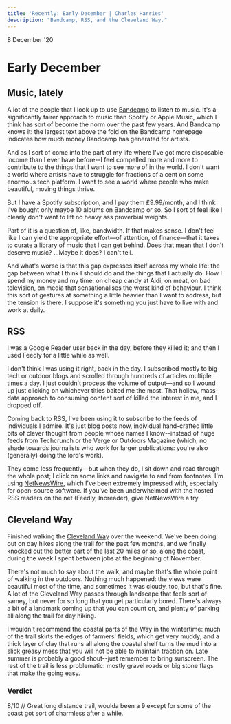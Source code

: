```yaml
---
title: 'Recently: Early December | Charles Harries'
description: "Bandcamp, RSS, and the Cleveland Way."
---
```



<Date>
  8 December '20
</Date>

# Early December

## Music, lately
A lot of the people that I look up to use [Bandcamp](https://bandcamp.com/) to listen to music. It's a significantly fairer approach to music than Spotify or Apple Music, which I think has sort of become the norm over the past few years. And Bandcamp knows it: the largest text above the fold on the Bandcamp homepage indicates how much money Bandcamp has generated for artists.

And as I sort of come into the part of my life where I've got more disposable income than I ever have before--I feel compelled more and more to contribute to the things that I want to see more of in the world. I don't want a world where artists have to struggle for fractions of a cent on some enormous tech platform. I want to see a world where people who make beautiful, moving things thrive.

But I have a Spotify subscription, and I pay them £9.99/month, and I think I've bought only maybe 10 albums on Bandcamp or so. So I sort of feel like I clearly don't want to lift no heavy ass proverbial weights.

Part of it is a question of, like, bandwidth. If that makes sense. I don't feel like I can yield the appropriate effort—of attention, of finance—that it takes to curate a library of music that I can get behind. Does that mean that I don't deserve music? …Maybe it does? I can't tell.

And what's worse is that this gap expresses itself across my whole life: the gap between what I think I should do and the things that I actually do. How I spend my money and my time: on cheap candy at Aldi, on meat, on bad television, on media that sensationalises the worst kind of behaviour. I think this sort of gestures at something a little heavier than I want to address, but the tension is there. I suppose it's something you just have to live with and work at daily.

## RSS
I was a Google Reader user back in the day, before they killed it; and then I used Feedly for a little while as well.

I don't think I was using it right, back in the day. I subscribed mostly to big tech or outdoor blogs and scrolled through hundreds of articles multiple times a day. I just couldn't process the volume of output—and so I wound up just clicking on whichever titles baited me the most. That hollow, mass-data approach to consuming content sort of killed the interest in me, and I dropped off.

Coming back to RSS, I've been using it to subscribe to the feeds of individuals I admire. It's just blog posts now, individual hand-crafted little bits of clever thought from people whose names I know--instead of huge feeds from Techcrunch or the Verge or Outdoors Magazine (which, no shade towards journalists who work for larger publications: you're also (generally) doing the lord's work).

They come less frequently—but when they do, I sit down and read through the whole post; I click on some links and navigate to and from footnotes. I'm using [NetNewsWire](https://ranchero.com/netnewswire//), which I've been extremely impressed with, especially for open-source software. If you've been underwhelmed with the hosted RSS readers on the net (Feedly, Inoreader), give NetNewsWire a try.

## Cleveland Way
Finished walking the [Cleveland Way](https://www.nationaltrail.co.uk/en_GB/trails/cleveland-way/) over the weekend. We've been doing out on day hikes along the trail for the past few months, and we finally knocked out the better part of the last 20 miles or so, along the coast, during the week I spent between jobs at the beginning of November.

There's not much to say about the walk, and maybe that's the whole point of walking in the outdoors. Nothing much happened: the views were beautiful most of the time, and sometimes it was cloudy, too, but that's fine. A lot of the Cleveland Way passes through landscape that feels sort of samey, but never for so long that you get particularly bored. There's always a bit of a landmark coming up that you can count on, and plenty of parking all along the trail for day hiking.

I wouldn't recommend the coastal parts of the Way in the wintertime: much of the trail skirts the edges of farmers' fields, which get very muddy; and a thick layer of clay that runs all along the coastal shelf turns the mud into a slick greasy mess that you will not be able to maintain traction on. Late summer is probably a good shout--just remember to bring sunscreen. The rest of the trail is less problematic: mostly gravel roads or big stone flags that make the going easy.

### Verdict
8/10 // Great long distance trail, woulda been a 9 except for some of the coast got sort of charmless after a while.